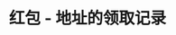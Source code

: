 ---
title: '红包 - 地址的领取记录'
openapi: '/cn/api-reference/openapi-cn.json GET /v1/redpacket/wallet/{address}/claims'
---
